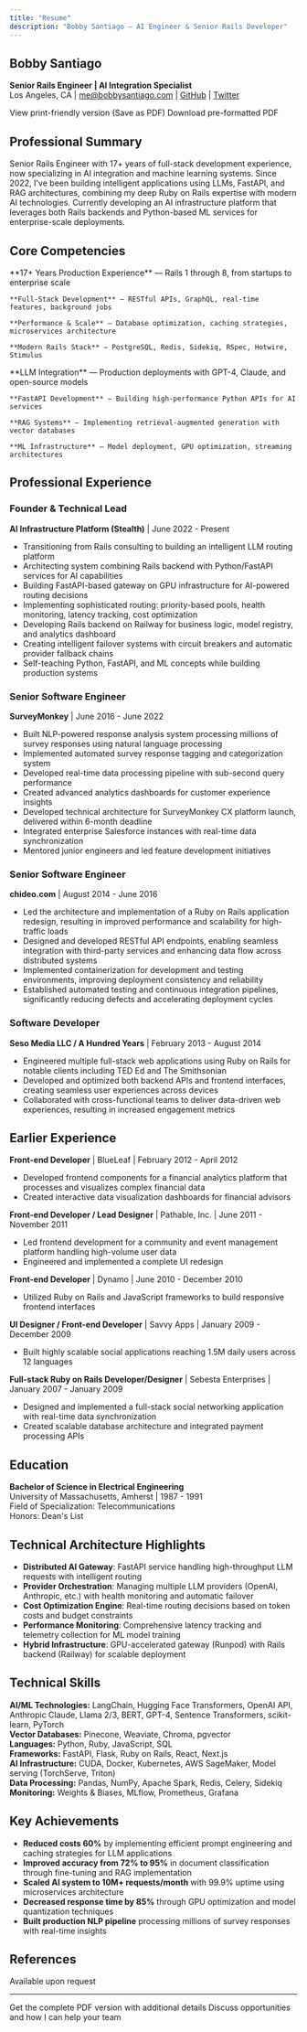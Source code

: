 ```yaml
---
title: "Resume"
description: "Bobby Santiago — AI Engineer & Senior Rails Developer"
---
```


## Bobby Santiago
**Senior Rails Engineer | AI Integration Specialist**  
Los Angeles, CA | me@bobbysantiago.com | [GitHub](https://github.com/bullrico) | [Twitter](https://twitter.com/bsantidev)

<Columns cols={2}>
  <Card title="Printable Version" icon="print" href="/resume-print">
    View print-friendly version (Save as PDF)
  </Card>
  <Card title="Download PDF" icon="file-pdf" href="/bobby-santiago-resume.pdf">
    Download pre-formatted PDF
  </Card>
</Columns>

## Professional Summary

Senior Rails Engineer with 17+ years of full-stack development experience, now specializing in AI integration and machine learning systems. Since 2022, I've been building intelligent applications using LLMs, FastAPI, and RAG architectures, combining my deep Ruby on Rails expertise with modern AI technologies. Currently developing an AI infrastructure platform that leverages both Rails backends and Python-based ML services for enterprise-scale deployments.

## Core Competencies

<Columns cols={2}>
  <Card title="Ruby on Rails Expertise" icon="gem">
    **17+ Years Production Experience** — Rails 1 through 8, from startups to enterprise scale
    
    **Full-Stack Development** — RESTful APIs, GraphQL, real-time features, background jobs
    
    **Performance & Scale** — Database optimization, caching strategies, microservices architecture
    
    **Modern Rails Stack** — PostgreSQL, Redis, Sidekiq, RSpec, Hotwire, Stimulus
  </Card>
  <Card title="AI & Machine Learning (2022-Present)" icon="brain">
    **LLM Integration** — Production deployments with GPT-4, Claude, and open-source models
    
    **FastAPI Development** — Building high-performance Python APIs for AI services
    
    **RAG Systems** — Implementing retrieval-augmented generation with vector databases
    
    **ML Infrastructure** — Model deployment, GPU optimization, streaming architectures
  </Card>
</Columns>

## Professional Experience

### Founder & Technical Lead
**AI Infrastructure Platform (Stealth)** | June 2022 - Present

- Transitioning from Rails consulting to building an intelligent LLM routing platform
- Architecting system combining Rails backend with Python/FastAPI services for AI capabilities
- Building FastAPI-based gateway on GPU infrastructure for AI-powered routing decisions
- Implementing sophisticated routing: priority-based pools, health monitoring, latency tracking, cost optimization
- Developing Rails backend on Railway for business logic, model registry, and analytics dashboard
- Creating intelligent failover systems with circuit breakers and automatic provider fallback chains
- Self-teaching Python, FastAPI, and ML concepts while building production systems

### Senior Software Engineer
**SurveyMonkey** | June 2016 - June 2022

- Built NLP-powered response analysis system processing millions of survey responses using natural language processing
- Implemented automated survey response tagging and categorization system
- Developed real-time data processing pipeline with sub-second query performance
- Created advanced analytics dashboards for customer experience insights
- Developed technical architecture for SurveyMonkey CX platform launch, delivered within 6-month deadline
- Integrated enterprise Salesforce instances with real-time data synchronization
- Mentored junior engineers and led feature development initiatives

### Senior Software Engineer
**chideo.com** | August 2014 - June 2016

- Led the architecture and implementation of a Ruby on Rails application redesign, resulting in improved performance and scalability for high-traffic loads
- Designed and developed RESTful API endpoints, enabling seamless integration with third-party services and enhancing data flow across distributed systems
- Implemented containerization for development and testing environments, improving deployment consistency and reliability
- Established automated testing and continuous integration pipelines, significantly reducing defects and accelerating deployment cycles

### Software Developer
**Seso Media LLC / A Hundred Years** | February 2013 - August 2014

- Engineered multiple full-stack web applications using Ruby on Rails for notable clients including TED Ed and The Smithsonian
- Developed and optimized both backend APIs and frontend interfaces, creating seamless user experiences across devices
- Collaborated with cross-functional teams to deliver data-driven web experiences, resulting in increased engagement metrics

## Earlier Experience

**Front-end Developer** | BlueLeaf | February 2012 - April 2012
- Developed frontend components for a financial analytics platform that processes and visualizes complex financial data
- Created interactive data visualization dashboards for financial advisors

**Front-end Developer / Lead Designer** | Pathable, Inc. | June 2011 - November 2011
- Led frontend development for a community and event management platform handling high-volume user data
- Engineered and implemented a complete UI redesign

**Front-end Developer** | Dynamo | June 2010 - December 2010
- Utilized Ruby on Rails and JavaScript frameworks to build responsive frontend interfaces

**UI Designer / Front-end Developer** | Savvy Apps | January 2009 - December 2009
- Built highly scalable social applications reaching 1.5M daily users across 12 languages

**Full-stack Ruby on Rails Developer/Designer** | Sebesta Enterprises | January 2007 - January 2009
- Designed and implemented a full-stack social networking application with real-time data synchronization
- Created scalable database architecture and integrated payment processing APIs

## Education

**Bachelor of Science in Electrical Engineering**  
University of Massachusetts, Amherst | 1987 - 1991  
Field of Specialization: Telecommunications  
Honors: Dean's List

## Technical Architecture Highlights

- **Distributed AI Gateway**: FastAPI service handling high-throughput LLM requests with intelligent routing
- **Provider Orchestration**: Managing multiple LLM providers (OpenAI, Anthropic, etc.) with health monitoring and automatic failover
- **Cost Optimization Engine**: Real-time routing decisions based on token costs and budget constraints
- **Performance Monitoring**: Comprehensive latency tracking and telemetry collection for ML model training
- **Hybrid Infrastructure**: GPU-accelerated gateway (Runpod) with Rails backend (Railway) for scalable deployment

## Technical Skills

**AI/ML Technologies:** LangChain, Hugging Face Transformers, OpenAI API, Anthropic Claude, Llama 2/3, BERT, GPT-4, Sentence Transformers, scikit-learn, PyTorch  
**Vector Databases:** Pinecone, Weaviate, Chroma, pgvector  
**Languages:** Python, Ruby, JavaScript, SQL  
**Frameworks:** FastAPI, Flask, Ruby on Rails, React, Next.js  
**AI Infrastructure:** CUDA, Docker, Kubernetes, AWS SageMaker, Model serving (TorchServe, Triton)  
**Data Processing:** Pandas, NumPy, Apache Spark, Redis, Celery, Sidekiq  
**Monitoring:** Weights & Biases, MLflow, Prometheus, Grafana

## Key Achievements

- **Reduced costs 60%** by implementing efficient prompt engineering and caching strategies for LLM applications
- **Improved accuracy from 72% to 95%** in document classification through fine-tuning and RAG implementation
- **Scaled AI system to 10M+ requests/month** with 99.9% uptime using microservices architecture
- **Decreased response time by 85%** through GPU optimization and model quantization techniques
- **Built production NLP pipeline** processing millions of survey responses with real-time insights

## References

Available upon request

---

<Columns cols={2}>
  <Card title="Download Full Resume" icon="download" href="/bobby-santiago-resume.pdf">
    Get the complete PDF version with additional details
  </Card>
  <Card title="Let's Connect" icon="handshake" href="/contact">
    Discuss opportunities and how I can help your team
  </Card>
</Columns>